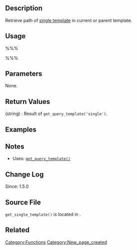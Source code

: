 {{Languages|
{{en|Function Reference/get single template}}
{{ja|関数リファレンス/get single template}}
}}

== Description ==
Retrieve path of [[Templates|single template]] in current or parent template.

== Usage ==
%%%<?php get_single_template() ?>%%%

== Parameters ==
None.

== Return Values ==
; (string) : Result of <tt>get_query_template('single')</tt>.

== Examples ==
<!-- Need creative examples. Feel free to link to external examples. -->

== Notes ==
* Uses: [[Function_Reference/get_query_template|<tt>get_query_template()</tt>]]

== Change Log ==
Since: 1.5.0

== Source File ==

<tt>get_single_template()</tt> is located in {{Trac|wp-includes/template.php}}.

== Related ==
<!--
    To Do:
    Need to find related functions.
    Need to create groups of functions and create templates to add them to a page quickly.
    Some functions may be related to many groups of functions.
-->

{{Tag Footer}}

[[Category:Functions]]
[[Category:New_page_created]]
